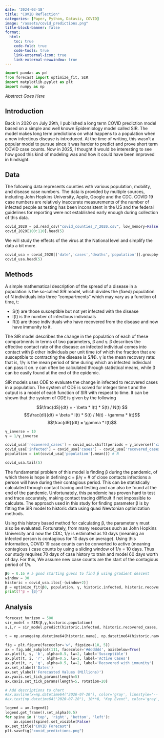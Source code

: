 ```yaml
---
date: '2024-03-18'
title: "COVID Reflection"
categories: [Paper, Python, Dataviz, COVID]
image: "/assets/covid_predictions.png"
title-block-banner: false
format:
  html:
    toc: true
    code-fold: true
    code-tools: true
    link-external-icon: true
    link-external-newwindow: true
---
```



```python
import pandas as pd
from forecast import optimize_fit, SIR 
import matplotlib.pyplot as plt
import numpy as np
```

*Abstract Goes Here*

## Introduction

Back in 2020 on July 29th, I published a long term COVID prediction model based on a simple and well known Epidemiology model called SIR. The model makes long term predictions on what happens to a population when a new infectious disease is introduced. At the time of writing, this wasn't a popular model to pursue since it was harder to predict and prove short term COVID case counts. Now in 2025, I thought it would be interesting to see how good this kind of modeling was and how it could have been improved in hindsight.

## Data

The following data represents counties with various population, mobility, and disease case numbers. The data is provided by multiple sources, including John Hopkins University, Apple, Google and the CDC. COVID 19 case numbers are relatively inaccurate measurements of the number of infected people as testing has been inconsistent in the US and the federal guidelines for reporting were not established early enough during collection of this data.


```python
covid_2020 = pd.read_csv("covid_counties_7_2020.csv", low_memory=False)[['date', 'State', 'County.Name', 'countyFIPS', 'cases', 'deaths', 'population', 'new_cases', 'new_deaths']]
covid_2020[100:110].head(5)
```

We will study the effects of the virus at the National level and simplify the data a bit more.


```python
covid_usa = covid_2020[['date','cases','deaths','population']].groupby(by=['date']).sum()
covid_usa.head(5)
```

## Methods
A simple mathematical description of the spread of a disease in a population is the so-called SIR model, which divides the (fixed) population of N individuals into three "compartments" which may vary as a function of time, t:

* S(t) are those susceptible but not yet infected with the disease
* I(t) is the number of infectious individuals
* R(t) are those individuals who have recovered from the disease and now have immunity to it.

The SIR model describes the change in the population of each of these compartments in terms of two parameters, β and γ. β describes the effective contact rate of the disease: an infected individual comes into contact with β other individuals per unit time (of which the fraction that are susceptible to contracting the disease is S/N). γ is the mean recovery rate: that is, 1/γ is the mean period of time during which an infected individual can pass it on. γ can often be calculated through statistical means, while β can be easily found at the end of the epidemic.

SIR models uses ODE to evaluate the change in infected to recovered cases in a population. The system of ODE is solved for integer time t and the output is a model of each function of SIR with respect to time. It can be shown that the system of ODE is given by the following

$$\frac{dS}{dt} = - \beta * I(t) * S(t) / N(t) $$
$$\frac{dI}{dt} = \beta * I(t) * S(t) / N(t) - \gamma * I(t)$$
$$\frac{dR}{dt} = \gamma * I(t)$$

```python
γ_inverse = 10
γ = 1/γ_inverse

covid_usa['recovered_cases'] = covid_usa.shift(periods = γ_inverse)['cases'] # R
covid_usa['infected'] = covid_usa['cases'] - covid_usa['recovered_cases'] # I
population = int(covid_usa['population'].mean()) # N

covid_usa.tail(5)
```

The fundamental problem of this model is finding β during the pandemic, of which there is hope in defining c = β/γ = # of close contacts infections a person will have during their contagious period. This can be statistically calculated through contact tracing and testing and can also be found at the end of the pandemic. Unfortunately, this pandemic has proven hard to test and trace accurately, making contact tracing difficult if not impossible to calculate. The approach used in this study for finding parameter β is by fitting the SIR model to historic data using quasi Newtonian optimization methods.

Using this history based method for calculating β, the parameter γ must also be evaluated. Fortunately, from many resources such as John Hopkins University and now the CDC, 1/γ is estimated as 10 days (meaning an infected person is contagious for 10 days on average). Using this information, COVID 19 case counts can be converted to active (meaning contagious ) case counts by using a sliding window of 1/γ = 10 days. Thus our study requires 70 days of case history to train and model 60 days worth of day. For this, We assume new case counts are the start of the contagious period of 1/γ.


```python
β0 = 0.16 # a good starting guess to find β using gradient descent
window = 30
historic = covid_usa.iloc[-(window+2)]
β = optimize_fit(β0, population, γ, historic.infected, historic.recovered_cases, covid_usa[-(window+1):-1].infected.values, window)
print(f"β = {β}")
```

## Analysis

```python
forecast_horizon = 500
sir_model = SIR(β,γ,historic.population)
s,i,r = sir_model.predict(historic.infected, historic.recovered_cases, forecast_horizon)
```


```python
t = np.arange(np.datetime64(historic.name), np.datetime64(historic.name) + forecast_horizon)

fig = plt.figure(facecolor='w', figsize=(10, 5))
ax = fig.add_subplot(111, facecolor='#dddddd', axisbelow=True)
ax.plot(t, s, 'b', alpha=0.5, lw=2, label='Susceptible')
ax.plot(t, i, 'r', alpha=0.5, lw=2, label='Active Cases')
ax.plot(t, r, 'g', alpha=0.5, lw=2, label='Recovered with immunity')
ax.set_xlabel('Dates')
ax.set_ylabel('Forecasted Values (Millions)')
ax.yaxis.set_tick_params(length=5)
ax.xaxis.set_tick_params(length=5, rotation=20)

# Add descriptions to chart
#ax.axvline(x=np.datetime64("2020-07-20"), color='gray', linestyle='--', linewidth=2, label="Event Date")
#ax.text(np.datetime64("2020-07-20"), 10**8, "Key Event", color='gray', fontsize=12, ha='right', va='top')

legend = ax.legend()
legend.get_frame().set_alpha(0.5)
for spine in ('top', 'right', 'bottom', 'left'):
    ax.spines[spine].set_visible(False)
ax.set_title("COVID Forecast")
plt.savefig("covid_predictions.png")
```
